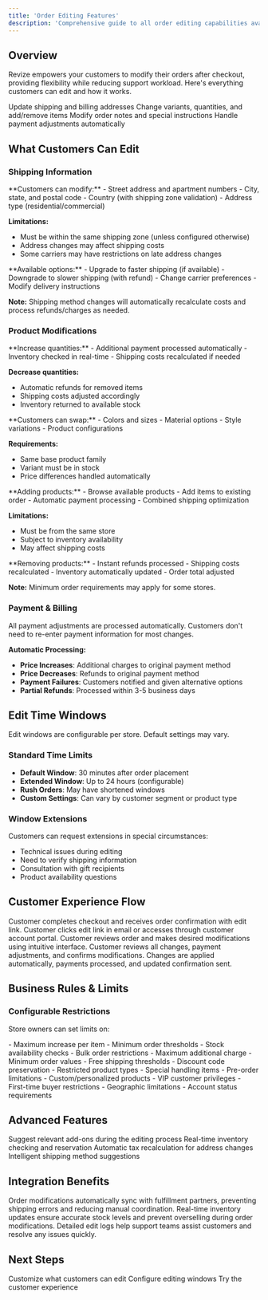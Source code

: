 ```yaml
---
title: 'Order Editing Features'
description: 'Comprehensive guide to all order editing capabilities available to your customers through Revize.'
---
```


## Overview

Revize empowers your customers to modify their orders after checkout, providing flexibility while reducing support workload. Here's everything customers can edit and how it works.

<CardGroup cols={2}>
  <Card title="Address Changes" icon="location-dot">
    Update shipping and billing addresses
  </Card>
  <Card title="Product Modifications" icon="box">
    Change variants, quantities, and add/remove items
  </Card>
  <Card title="Order Details" icon="file-invoice">
    Modify order notes and special instructions
  </Card>
  <Card title="Payment Updates" icon="credit-card">
    Handle payment adjustments automatically
  </Card>
</CardGroup>

## What Customers Can Edit

### Shipping Information

<AccordionGroup>
<Accordion title="Shipping Address Updates" icon="truck">
**Customers can modify:**
- Street address and apartment numbers
- City, state, and postal code
- Country (with shipping zone validation)
- Address type (residential/commercial)

**Limitations:**
- Must be within the same shipping zone (unless configured otherwise)
- Address changes may affect shipping costs
- Some carriers may have restrictions on late address changes
</Accordion>

<Accordion title="Shipping Method Changes" icon="shipping-fast">
**Available options:**
- Upgrade to faster shipping (if available)
- Downgrade to slower shipping (with refund)
- Change carrier preferences
- Modify delivery instructions

**Note:** Shipping method changes will automatically recalculate costs and process refunds/charges as needed.
</Accordion>
</AccordionGroup>

### Product Modifications

<AccordionGroup>
<Accordion title="Quantity Adjustments" icon="plus-minus">
**Increase quantities:**
- Additional payment processed automatically
- Inventory checked in real-time
- Shipping costs recalculated if needed

**Decrease quantities:**
- Automatic refunds for removed items
- Shipping costs adjusted accordingly
- Inventory returned to available stock
</Accordion>

<Accordion title="Variant Changes" icon="palette">
**Customers can swap:**
- Colors and sizes
- Material options
- Style variations
- Product configurations

**Requirements:**
- Same base product family
- Variant must be in stock
- Price differences handled automatically
</Accordion>

<Accordion title="Add New Items" icon="plus">
**Adding products:**
- Browse available products
- Add items to existing order
- Automatic payment processing
- Combined shipping optimization

**Limitations:**
- Must be from the same store
- Subject to inventory availability
- May affect shipping costs
</Accordion>

<Accordion title="Remove Items" icon="minus">
**Removing products:**
- Instant refunds processed
- Shipping costs recalculated
- Inventory automatically updated
- Order total adjusted

**Note:** Minimum order requirements may apply for some stores.
</Accordion>
</AccordionGroup>

### Payment & Billing

<Info>
All payment adjustments are processed automatically. Customers don't need to re-enter payment information for most changes.
</Info>

**Automatic Processing:**
- **Price Increases**: Additional charges to original payment method
- **Price Decreases**: Refunds to original payment method
- **Payment Failures**: Customers notified and given alternative options
- **Partial Refunds**: Processed within 3-5 business days

## Edit Time Windows

<Warning>
Edit windows are configurable per store. Default settings may vary.
</Warning>

### Standard Time Limits
- **Default Window**: 30 minutes after order placement
- **Extended Window**: Up to 24 hours (configurable)
- **Rush Orders**: May have shortened windows
- **Custom Settings**: Can vary by customer segment or product type

### Window Extensions
Customers can request extensions in special circumstances:
- Technical issues during editing
- Need to verify shipping information
- Consultation with gift recipients
- Product availability questions

## Customer Experience Flow

<Steps>
<Step title="Order Placement">
Customer completes checkout and receives order confirmation with edit link.
</Step>

<Step title="Edit Access">
Customer clicks edit link in email or accesses through customer account portal.
</Step>

<Step title="Make Changes">
Customer reviews order and makes desired modifications using intuitive interface.
</Step>

<Step title="Review & Confirm">
Customer reviews all changes, payment adjustments, and confirms modifications.
</Step>

<Step title="Processing">
Changes are applied automatically, payments processed, and updated confirmation sent.
</Step>
</Steps>

## Business Rules & Limits

### Configurable Restrictions
Store owners can set limits on:

<Tabs>
<Tab title="Quantity Limits">
- Maximum increase per item
- Minimum order thresholds
- Stock availability checks
- Bulk order restrictions
</Tab>

<Tab title="Price Thresholds">
- Maximum additional charge
- Minimum order values
- Free shipping thresholds
- Discount code preservation
</Tab>

<Tab title="Product Categories">
- Restricted product types
- Special handling items
- Pre-order limitations
- Custom/personalized products
</Tab>

<Tab title="Customer Segments">
- VIP customer privileges
- First-time buyer restrictions
- Geographic limitations
- Account status requirements
</Tab>
</Tabs>

## Advanced Features

<CardGroup cols={2}>
  <Card title="Smart Upselling" icon="arrow-trend-up">
    Suggest relevant add-ons during the editing process
  </Card>
  <Card title="Inventory Sync" icon="sync">
    Real-time inventory checking and reservation
  </Card>
  <Card title="Tax Calculation" icon="calculator">
    Automatic tax recalculation for address changes
  </Card>
  <Card title="Shipping Optimization" icon="route">
    Intelligent shipping method suggestions
  </Card>
</CardGroup>

## Integration Benefits

<AccordionGroup>
<Accordion title="3PL Integration" icon="warehouse">
Order modifications automatically sync with fulfillment partners, preventing shipping errors and reducing manual coordination.
</Accordion>

<Accordion title="Inventory Management" icon="boxes">
Real-time inventory updates ensure accurate stock levels and prevent overselling during order modifications.
</Accordion>

<Accordion title="Customer Support" icon="headset">
Detailed edit logs help support teams assist customers and resolve any issues quickly.
</Accordion>
</AccordionGroup>

## Next Steps

<CardGroup cols={3}>
  <Card
    title="Configure Edit Options"
    icon="cog"
    href="/setup/edit-options"
  >
    Customize what customers can edit
  </Card>
  <Card
    title="Set Time Limits"
    icon="clock"
    href="/setup/time-limits"
  >
    Configure editing windows
  </Card>
  <Card
    title="Test the Flow"
    icon="flask"
    href="/testing/order-flow"
  >
    Try the customer experience
  </Card>
</CardGroup>
